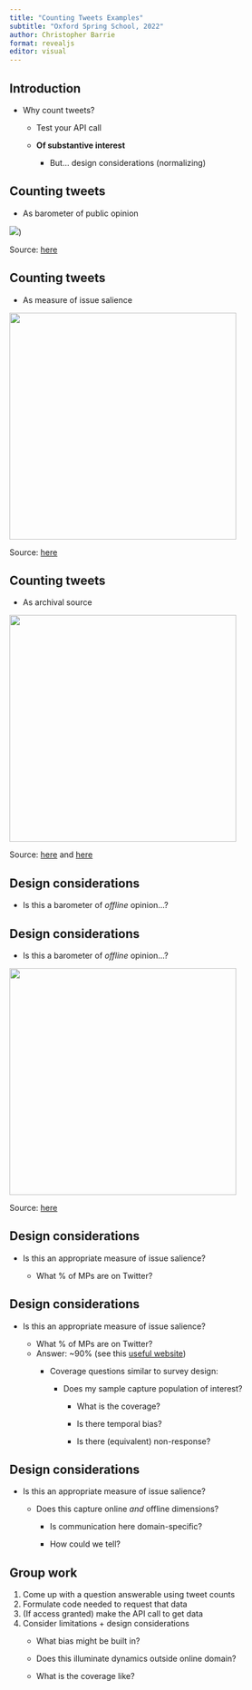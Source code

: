 ```yaml
---
title: "Counting Tweets Examples"
subtitle: "Oxford Spring School, 2022"
author: Christopher Barrie
format: revealjs
editor: visual
---
```


## Introduction

-   Why count tweets?
    -   Test your API call

    -   **Of substantive interest**

        -   But... design considerations (normalizing)

## Counting tweets

-   As barometer of public opinion

![](images/euref.png))\

Source: [here](https://blogs.lse.ac.uk/europpblog/2016/06/22/twitter-brexit-remainers-poised-to-bite)

## Counting tweets

-   As measure of issue salience

![](images/mpclim.png){fig-align="right" width="400"}

Source: [here](https://github.com/cjbarrie/mp_enviro/blob/main/Climate_Protest_public.pdf)

## Counting tweets

-   As archival source

![](images/storywrang.png){fig-align="right" width="400"}

Source: [here](https://www.science.org/doi/10.1126/sciadv.abe6534) and [here](https://storywrangling.org/)

## Design considerations

-   Is this a barometer of *offline* opinion...?

## Design considerations

-   Is this a barometer of *offline* opinion...?

![](images/twitrep.png){fig-align="right" width="400"}

Source: [here](https://journals.sagepub.com/doi/10.1177/2053168017720008)

## Design considerations

-   Is this an appropriate measure of issue salience?

    -   What % of MPs are on Twitter?

## Design considerations

-   Is this an appropriate measure of issue salience?

    -   What % of MPs are on Twitter?
    -   Answer: \~90% (see this [useful website](https://www.politics-social.com/))
        -   Coverage questions similar to survey design:

            -   Does my sample capture population of interest?

                -   What is the coverage?

                -   Is there temporal bias?

                -   Is there (equivalent) non-response?

## Design considerations

-   Is this an appropriate measure of issue salience?

    -   Does this capture online *and* offline dimensions?
        -   Is communication here domain-specific?

        -   How could we tell?

## Group work

1.  Come up with a question answerable using tweet counts
2.  Formulate code needed to request that data
3.  (If access granted) make the API call to get data
4.  Consider limitations + design considerations
    -   What bias might be built in?

    -   Does this illuminate dynamics outside online domain?

    -   What is the coverage like?
